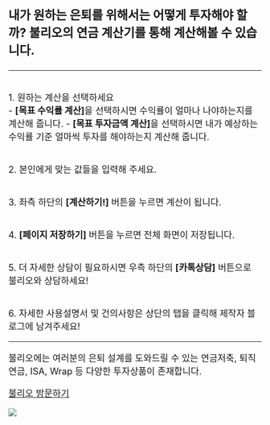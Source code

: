 <br>

<font size="5">

**내가 원하는 은퇴를 위해서는 어떻게 투자해야 할까? 불리오의 연금 계산기를 통해 계산해볼 수 있습니다.**

</font>
<hr>

<font size="4">

<br>1. 원하는 계산을 선택하세요<br>
- **[목표 수익률 계산]**을 선택하시면 수익률이 얼마나 나야하는지를 계산해 줍니다.
- **[목표 투자금액 계산]**을 선택하시면 내가 예상하는 수익률 기준 얼마씩 투자를 해야하는지 계산해 줍니다.

<br>2. 본인에게 맞는 값들을 입력해 주세요.

<br>3. 좌측 하단의 **[계산하기!]** 버튼을 누르면 계산이 됩니다.

<br>4. **[페이지 저장하기]** 버튼을 누르면 전체 화면이 저장됩니다.

<br>5. 더 자세한 상담이 필요하시면 우측 하단의 **[카톡상담]** 버튼으로 불리오와 상담하세요!

<br>6. 자세한 사용설명서 및 건의사항은 상단의 탭을 클릭해 제작자 블로그에 남겨주세요!

<hr>

불리오에는 여러분의 은퇴 설계를 도와드릴 수 있는 연금저축, 퇴직연금, ISA, Wrap 등 다양한 투자상품이 존재합니다.

<a href="https://www.boolio.co.kr/" target="_blank">불리오 방문하기</a> 

![](boolio.png)

</font>